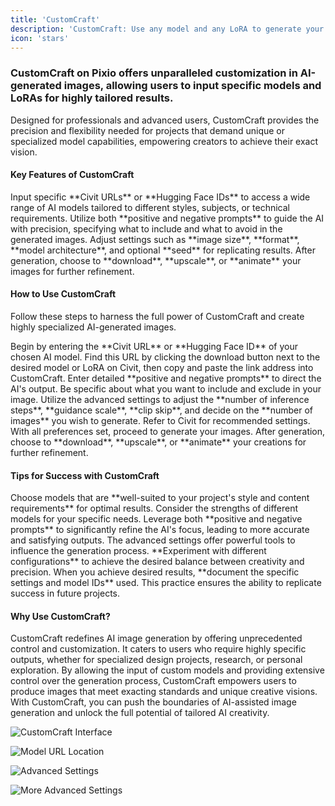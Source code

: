 ---
title: 'CustomCraft'
description: 'CustomCraft: Use any model and any LoRA to generate your images'
icon: 'stars'
---

### CustomCraft on Pixio offers unparalleled customization in AI-generated images, allowing users to input specific models and LoRAs for highly tailored results.

Designed for professionals and advanced users, CustomCraft provides the precision and flexibility needed for projects that demand unique or specialized model capabilities, empowering creators to achieve their exact vision.

#### Key Features of CustomCraft
<CardGroup cols={2}>
  <Card title="Custom Model Selection" icon="cube">
    Input specific **Civit URLs** or **Hugging Face IDs** to access a wide range of AI models tailored to different styles, subjects, or technical requirements.
  </Card>
  <Card title="Detailed Prompting" icon="pen-fancy">
    Utilize both **positive and negative prompts** to guide the AI with precision, specifying what to include and what to avoid in the generated images.
  </Card>
  <Card title="Comprehensive Customization" icon="sliders">
    Adjust settings such as **image size**, **format**, **model architecture**, and optional **seed** for replicating results.
  </Card>
  <Card title="Post-Generation Options" icon="wand-magic-sparkles">
    After generation, choose to **download**, **upscale**, or **animate** your images for further refinement.
  </Card>
</CardGroup>

#### How to Use CustomCraft

Follow these steps to harness the full power of CustomCraft and create highly specialized AI-generated images.

<AccordionGroup>
  <Accordion title="Step 1: Custom Model Input" icon="cube">
    Begin by entering the **Civit URL** or **Hugging Face ID** of your chosen AI model. Find this URL by clicking the download button next to the desired model or LoRA on Civit, then copy and paste the link address into CustomCraft.
  </Accordion>
  <Accordion title="Step 2: Input Prompts and Customize" icon="pen-to-square">
    Enter detailed **positive and negative prompts** to direct the AI's output. Be specific about what you want to include and exclude in your image.
  </Accordion>
  <Accordion title="Step 3: Fine-Tune Settings" icon="sliders">
    Utilize the advanced settings to adjust the **number of inference steps**, **guidance scale**, **clip skip**, and decide on the **number of images** you wish to generate. Refer to Civit for recommended settings.
  </Accordion>
  <Accordion title="Step 4: Generate and Refine" icon="wand-magic-sparkles">
    With all preferences set, proceed to generate your images. After generation, choose to **download**, **upscale**, or **animate** your creations for further refinement.
  </Accordion>
</AccordionGroup>

#### Tips for Success with CustomCraft

<AccordionGroup>
  <Accordion title="Select Models Wisely" icon="magnifying-glass">
    Choose models that are **well-suited to your project's style and content requirements** for optimal results. Consider the strengths of different models for your specific needs.
  </Accordion>
  <Accordion title="Utilize Both Prompts Effectively" icon="pen-fancy">
    Leverage both **positive and negative prompts** to significantly refine the AI's focus, leading to more accurate and satisfying outputs.
  </Accordion>
  <Accordion title="Experiment with Advanced Controls" icon="flask">
    The advanced settings offer powerful tools to influence the generation process. **Experiment with different configurations** to achieve the desired balance between creativity and precision.
  </Accordion>
  <Accordion title="Document Settings for Consistency" icon="clipboard">
    When you achieve desired results, **document the specific settings and model IDs** used. This practice ensures the ability to replicate success in future projects.
  </Accordion>
</AccordionGroup>

#### Why Use CustomCraft?

CustomCraft redefines AI image generation by offering unprecedented control and customization. It caters to users who require highly specific outputs, whether for specialized design projects, research, or personal exploration. By allowing the input of custom models and providing extensive control over the generation process, CustomCraft empowers users to produce images that meet exacting standards and unique creative visions. With CustomCraft, you can push the boundaries of AI-assisted image generation and unlock the full potential of tailored AI creativity.

![CustomCraft Interface](https://docs.myapps.ai/storage/page_media/3a10819a-2a60-4706-a5cc-6bdc7c720675.png)

![Model URL Location](https://docs.myapps.ai/storage/page_media/4d9ab3ef-1cf6-4ce0-abdc-351c6f69a68e.png)

![Advanced Settings](https://docs.myapps.ai/storage/page_media/63b3f60e-d112-414f-9efc-8ddebbcaa98e.png)

![More Advanced Settings](https://docs.myapps.ai/storage/page_media/9a18ae56-4ccf-44b1-9911-7d37ec5ea8f4.png)

